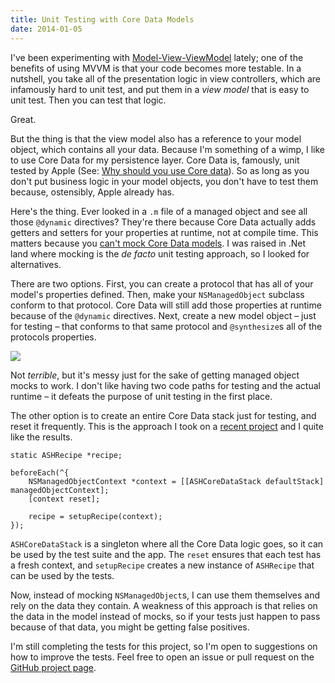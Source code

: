 ```yaml
---
title: Unit Testing with Core Data Models
date: 2014-01-05
---
```



I've been experimenting with [Model-View-ViewModel](https://github.com/ReactiveCocoa/ReactiveViewModel#model-view-viewmodel) lately; one of the benefits of using MVVM is that your code becomes more testable. In a nutshell, you take all of the presentation logic in view controllers, which are infamously hard to unit test, and put them in a _view model_ that is easy to unit test. Then you can test that logic.

Great.

But the thing is that the view model also has a reference to your model object, which contains all your data. Because I'm something of a wimp, I like to use Core Data for my persistence layer. Core Data is, famously, unit tested by Apple (See: [Why should you use Core data](https://developer.apple.com/library/mac/documentation/cocoa/conceptual/coredata/articles/cdTechnologyOverview.html)). So as long as you don't put business logic in your model objects, you don't have to test them because, ostensibly, Apple already has.

Here's the thing. Ever looked in a `.m` file of a managed object and see all those `@dynamic` directives? They're there because Core Data actually adds getters and setters for your properties at runtime, not at compile time. This matters because you [can't mock Core Data models](http://stackoverflow.com/questions/1876568/ocmock-with-core-data-dynamic-properties-problem). I was raised in .Net land where mocking is the _de facto_ unit testing approach, so I looked for alternatives.

There are two options. First, you can create a protocol that has all of your model's properties defined. Then, make your `NSManagedObject` subclass conform to that protocol. Core Data will still add those properties at runtime because of the `@dynamic` directives. Next, create a new model object – just for testing&nbsp;– that conforms to that same protocol and `@synthesize`s all of the protocols properties.

 ![](./010D82037DB646D8B46A97F8692BAB16.png)

Not _terrible_, but it's messy just for the sake of getting managed object mocks to work. I don't like having two code paths for testing and the actual runtime – it defeats the purpose of unit testing in the first place.

The other option is to create an entire Core Data stack just for testing, and reset it frequently. This is the approach I took on a [recent project](/blog/c-41) and I quite like the results.

```
static ASHRecipe *recipe;

beforeEach(^{
    NSManagedObjectContext *context = [[ASHCoreDataStack defaultStack] managedObjectContext];
    [context reset];

    recipe = setupRecipe(context);
});
```

`ASHCoreDataStack` is a singleton where all the Core Data logic goes, so it can be used by the test suite and the app. The `reset` ensures that each test has a fresh context, and `setupRecipe` creates a new instance of `ASHRecipe` that can be used by the tests.

Now, instead of mocking `NSManagedObject`s, I can use them themselves and rely on the data they contain. A weakness of this approach is that relies on the data in the model instead of mocks, so if your tests just happen to pass because of that data, you might be getting false positives.

I'm still completing the tests for this project, so I'm open to suggestions on how to improve the tests. Feel free to open an issue or pull request on the [GitHub project page](https://github.com/AshFurrow/C-41).


  